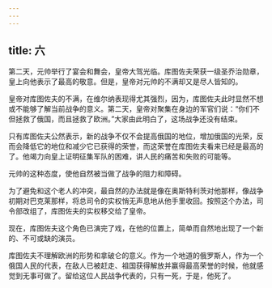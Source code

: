 ```yaml
---
---
---
```

title: 六
---



第二天，元帅举行了宴会和舞会，皇帝大驾光临。库图佐夫荣获一级圣乔治勋章，皇上向他表示了最高的敬意。但是，皇帝对元帅的不满却又是尽人皆知的。

皇帝对库图佐夫的不满，在维尔纳表现得尤其强烈，因为，库图佐夫此时显然不想或不能够了解当前战争的意义。第二天，皇帝对聚集在身边的军官们说：“你们不但拯救了俄国，而且拯救了欧洲。”大家由此明白了，这场战争还没有结束。

只有库图佐夫公然表示，新的战争不仅不会提高俄国的地位，增加俄国的光荣，反而会降低它的地位和减少它已获得的荣誉，而这荣誉在库图佐夫看来已经是最高的了。他竭力向皇上证明征集军队的困难，讲人民的痛苦和失败的可能等。

元帅的这种态度，使他自然被当做了战争的阻力和障碍。

为了避免和这个老人的冲突，最自然的办法就是像在奥斯特利茨对他那样，像战争初期对巴克莱那样，将总司令的实权悄无声息地从他手里收回。按照这个办法，司令部改组了，库图佐夫的实权移交给了皇帝。

现在，库图佐夫这个角色已演完了戏，在他的位置上，简单而自然地出现了一个新的、不可或缺的演员。

库图佐夫不理解欧洲的形势和拿破仑的意义。作为一个地道的俄罗斯人，作为一个俄国人民的代表，在敌人已被赶走、祖国获得解放并赢得最高荣誉的时候，他就感觉到无事可做了。留给这位人民战争代表的，只有一死，于是，他死了。